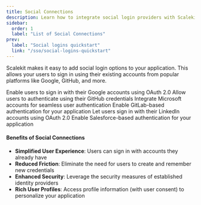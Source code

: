 ```yaml
---
title: Social Connections
description: Learn how to integrate social login providers with Scalekit to enable secure social authentication for your users.
sidebar:
  order: 1
  label: "List of Social Connections"
prev:
  label: "Social logins quickstart"
  link: "/sso/social-logins-quickstart"
---
```



Scalekit makes it easy to add social login options to your application. This allows your users to sign in using their existing accounts from popular platforms like Google, GitHub, and more.

<CardGrid>
  <LinkCard title="Google" href="/guides/integrations/social-connections/google">
    Enable users to sign in with their Google accounts using OAuth 2.0
  </LinkCard>
  <LinkCard title="GitHub" href="/guides/integrations/social-connections/github">
    Allow users to authenticate using their GitHub credentials
  </LinkCard>
  <LinkCard title="Microsoft" href="/guides/integrations/social-connections/microsoft">
    Integrate Microsoft accounts for seamless user authentication
  </LinkCard>
  <LinkCard title="GitLab" href="/guides/integrations/social-connections/gitlab">
    Enable GitLab-based authentication for your application
  </LinkCard>
  <LinkCard title="LinkedIn" href="/guides/integrations/social-connections/linkedin">
    Let users sign in with their LinkedIn accounts using OAuth 2.0
  </LinkCard>
  <LinkCard title="Salesforce" href="/guides/integrations/social-connections/salesforce">
    Enable Salesforce-based authentication for your application
  </LinkCard>
</CardGrid>

#### Benefits of Social Connections

- **Simplified User Experience**: Users can sign in with accounts they already have
- **Reduced Friction**: Eliminate the need for users to create and remember new credentials
- **Enhanced Security**: Leverage the security measures of established identity providers
- **Rich User Profiles**: Access profile information (with user consent) to personalize your application
